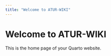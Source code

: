 ```yaml
---
title: "Welcome to ATUR-WIKI"
---
```


# Welcome to ATUR-WIKI

This is the home page of your Quarto website.
